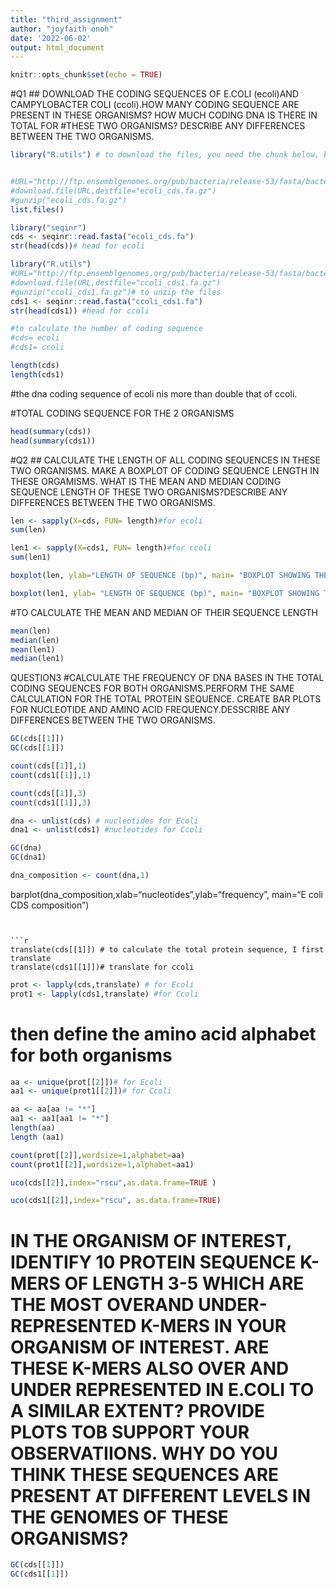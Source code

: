 ```yaml
---
title: "third_assignment"
author: "joyfaith onoh"
date: '2022-06-02'
output: html_document
---
```



```r
knitr::opts_chunk$set(echo = TRUE)
```

#Q1
## DOWNLOAD THE CODING SEQUENCES OF E.COLI (ecoli)AND CAMPYLOBACTER COLI (ccoli).HOW MANY CODING SEQUENCE ARE PRESENT IN THESE ORGANISMS? HOW MUCH CODING DNA IS THERE IN TOTAL FOR #THESE TWO ORGANISMS? DESCRIBE ANY DIFFERENCES BETWEEN THE TWO ORGANISMS.

```r
library("R.utils") # to download the files, you need the chunk below, but because i have already downloaded it, I need not run it again.


#URL="http://ftp.ensemblgenomes.org/pub/bacteria/release-53/fasta/bacteria_0_collection/escherichia_coli_str_k_12_substr_mg1655_gca_000005845/cds/Escherichia_coli_str_k_12_substr_mg1655_gca_000005845.ASM584v2.cds.all.fa.gz"
#download.file(URL,destfile="ecoli_cds.fa.gz")
#gunzip("ecoli_cds.fa.gz")
list.files()
```
```r
library("seqinr")
cds <- seqinr::read.fasta("ecoli_cds.fa")
str(head(cds))# head for ecoli
```
```r
library("R.utils")
#URL="http://ftp.ensemblgenomes.org/pub/bacteria/release-53/fasta/bacteria_46_collection/campylobacter_coli_gca_003780985/cds/Campylobacter_coli_gca_003780985.PDT000395653.1.cds.all.fa.gz"
#download.file(URL,destfile="ccoli_cds1.fa.gz")
#gunzip("ccoli_cds1.fa.gz")# to unzip the files
cds1 <- seqinr::read.fasta("ccoli_cds1.fa")
str(head(cds1)) #head for ccoli
```
```r
#to calculate the number of coding sequence
#cds= ecoli
#cds1= ccoli

length(cds)
length(cds1)
```
#the dna coding sequence of ecoli nis more than double that of ccoli. 


#TOTAL CODING SEQUENCE FOR THE 2 ORGANISMS
```r
head(summary(cds))
head(summary(cds1))
```
#Q2
## CALCULATE THE LENGTH OF ALL CODING SEQUENCES IN THESE TWO ORGANISMS. MAKE A BOXPLOT OF CODING SEQUENCE LENGTH IN THESE ORGAMISMS. WHAT IS THE MEAN AND MEDIAN CODING SEQUENCE LENGTH OF THESE TWO ORGANISMS?DESCRIBE ANY DIFFERENCES BETWEEN THE TWO ORGANISMS.
```r
len <- sapply(X=cds, FUN= length)#for ecoli
sum(len)

len1 <- sapply(X=cds1, FUN= length)#for ccoli
sum(len1)
```

```r
boxplot(len, ylab="LENGTH OF SEQUENCE (bp)", main= "BOXPLOT SHOWING THE LENGTH CODING SEQUENCE IN E.coli",echo=FALSE )

boxplot(len1, ylab= "LENGTH OF SEQUENCE (bp)", main= "BOXPLOT SHOWING THE LENGTH CODING SEQUENCE IN Campylobacter coli",echo=FALSE ) 
```
#TO CALCULATE THE MEAN AND MEDIAN OF THEIR SEQUENCE LENGTH
```r
mean(len)
median(len)
mean(len1)
median(len1)
```

QUESTION3
#CALCULATE THE FREQUENCY OF DNA BASES IN THE TOTAL CODING SEQUENCES FOR BOTH ORGANISMS.PERFORM THE SAME CALCULATION FOR THE TOTAL PROTEIN SEQUENCE. CREATE BAR PLOTS FOR NUCLEOTIDE AND AMINO ACID FREQUENCY.DESSCRIBE ANY DIFFERENCES BETWEEN THE TWO ORGANISMS.
```r
GC(cds[[1]])
GC(cds[[1]]) 

```
```r
count(cds[[1]],1)
count(cds1[[1]],1)
```
```r
count(cds[[1]],3)
count(cds1[[1]],3)
```




```r
dna <- unlist(cds) # nucleotides for Ecoli
dna1 <- unlist(cds1) #nucleotides for Ccoli
```

```r
GC(dna)
GC(dna1)
```

```r
dna_composition <- count(dna,1)
```

barplot(dna_composition,xlab="nucleotides",ylab="frequency", main="E coli CDS composition")
```


```r
translate(cds[[1]]) # to calculate the total protein sequence, I first translate
translate(cds1[[1]])# translate for ccoli
```


```r
prot <- lapply(cds,translate) # for Ecoli
prot1 <- lapply(cds1,translate) #for Ccoli
```

#  then define the amino acid alphabet for both organisms
```r
aa <- unique(prot[[2]])# for Ecoli
aa1 <- unique(prot1[[2]])# for Ccoli
```

```r
aa <- aa[aa != "*"]
aa1 <- aa1[aa1 != "*"]
length(aa)
length (aa1)
```

```r
count(prot[[2]],wordsize=1,alphabet=aa)
count(prot1[[2]],wordsize=1,alphabet=aa1)
```

```r
uco(cds[[2]],index="rscu",as.data.frame=TRUE )

uco(cds1[[2]],index="rscu", as.data.frame=TRUE)
```

# IN THE ORGANISM OF INTEREST, IDENTIFY 10 PROTEIN SEQUENCE K-MERS OF LENGTH 3-5 WHICH ARE THE MOST OVERAND UNDER-REPRESENTED K-MERS IN YOUR ORGANISM OF INTEREST. ARE THESE K-MERS ALSO OVER AND UNDER REPRESENTED IN E.COLI TO A SIMILAR EXTENT? PROVIDE PLOTS TOB SUPPORT YOUR OBSERVATIIONS. WHY DO YOU THINK THESE SEQUENCES ARE PRESENT AT DIFFERENT LEVELS IN THE GENOMES OF THESE ORGANISMS?



```r
GC(cds[[1]])
GC(cds1[[1]])
```

